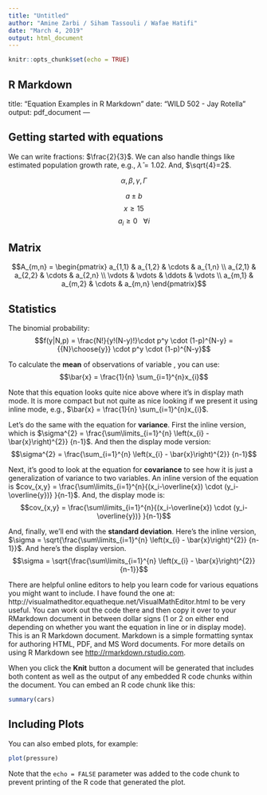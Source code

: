 ```yaml
---
title: "Untitled"
author: "Amine Zarbi / Siham Tassouli / Wafae Hatifi"
date: "March 4, 2019"
output: html_document
---
```


```r
knitr::opts_chunk$set(echo = TRUE)
```

## R Markdown
title: "Equation Examples in R Markdown"
date: "WILD 502 - Jay Rotella"
output: pdf_document
---

## Getting started with equations

We can write fractions: $\frac{2}{3}$. We can also handle things like estimated population growth rate, e.g., $\hat{\lambda}=1.02$. And, $\sqrt{4}=2$.

$$\alpha, \beta,  \gamma, \Gamma$$

$$a \pm b$$
$$x \ge 15$$
$$a_i \ge 0~~~\forall i$$

## Matrix

$$A_{m,n} =
 \begin{pmatrix}
  a_{1,1} & a_{1,2} & \cdots & a_{1,n} \\
  a_{2,1} & a_{2,2} & \cdots & a_{2,n} \\
  \vdots  & \vdots  & \ddots & \vdots  \\
  a_{m,1} & a_{m,2} & \cdots & a_{m,n}
 \end{pmatrix}$$

## Statistics

The binomial probability: $$f(y|N,p) = \frac{N!}{y!(N-y)!}\cdot p^y \cdot (1-p)^{N-y} = {{N}\choose{y}} \cdot p^y \cdot (1-p)^{N-y}$$

To calculate the **mean** of \textit{n} observations of variable \textit{x}, you can use: $$\bar{x} = \frac{1}{n} \sum_{i=1}^{n}x_{i}$$ 

Note that this equation looks quite nice above where it's in display math mode. It is more compact but not quite as nice looking if we present it using inline mode, e.g., $\bar{x} = \frac{1}{n} \sum_{i=1}^{n}x_{i}$.

Let's do the same with the equation for **variance**. First the inline version, which is 
$\sigma^{2} = \frac{\sum\limits_{i=1}^{n} \left(x_{i} - \bar{x}\right)^{2}} {n-1}$. And then the display mode version: 
$$\sigma^{2} = \frac{\sum_{i=1}^{n} 
  \left(x_{i} - \bar{x}\right)^{2}}
  {n-1}$$
  
Next, it's good to look at the equation for **covariance** to see how it is just a generalization of variance to two variables. An inline version of the equation is $cov_{x,y} = \frac{\sum\limits_{i=1}^{n}{(x_i-\overline{x}) \cdot (y_i-\overline{y})} }{n-1}$. And, the display mode is: $$cov_{x,y} = \frac{\sum\limits_{i=1}^{n}{(x_i-\overline{x}) \cdot (y_i-\overline{y})} }{n-1}$$
  
And, finally, we'll end with the **standard deviation**. Here's the inline version, $\sigma = \sqrt{\frac{\sum\limits_{i=1}^{n} \left(x_{i} - \bar{x}\right)^{2}} {n-1}}$. And here's the display version.
$$\sigma = \sqrt{\frac{\sum\limits_{i=1}^{n} \left(x_{i} - \bar{x}\right)^{2}} {n-1}}$$

There are helpful online editors to help you learn code for various equations you might want to include. I have found the one at: http://visualmatheditor.equatheque.net/VisualMathEditor.html to be very useful. You can work out the code there and then copy it over to your RMarkdown document in between dollar signs (1 or 2 on either end depending on whether you want the equation in line or in display mode).
This is an R Markdown document. Markdown is a simple formatting syntax for authoring HTML, PDF, and MS Word documents. For more details on using R Markdown see <http://rmarkdown.rstudio.com>.

When you click the **Knit** button a document will be generated that includes both content as well as the output of any embedded R code chunks within the document. You can embed an R code chunk like this:

```r
summary(cars)
```

## Including Plots

You can also embed plots, for example:

```r
plot(pressure)
```

Note that the `echo = FALSE` parameter was added to the code chunk to prevent printing of the R code that generated the plot.
